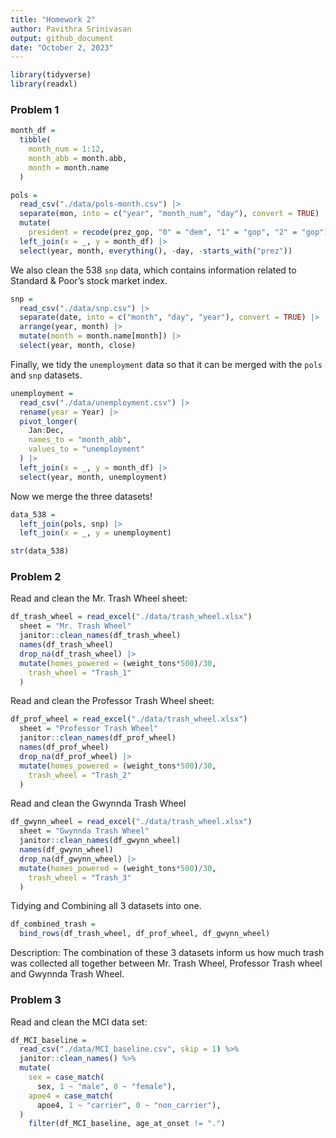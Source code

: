 ```yaml
---
title: "Homework 2"
author: Pavithra Srinivasan
output: github_document
date: "October 2, 2023"
---
```


```r
library(tidyverse)
library(readxl)
```

### Problem 1

```r
month_df = 
  tibble(
    month_num = 1:12,
    month_abb = month.abb,
    month = month.name
  )

pols = 
  read_csv("./data/pols-month.csv") |>
  separate(mon, into = c("year", "month_num", "day"), convert = TRUE) |>
  mutate(
    president = recode(prez_gop, "0" = "dem", "1" = "gop", "2" = "gop")) |>
  left_join(x = _, y = month_df) |> 
  select(year, month, everything(), -day, -starts_with("prez")) 
```

We also clean the 538 `snp` data, which contains information related to Standard & Poor’s stock market index.

```r
snp = 
  read_csv("./data/snp.csv") |>
  separate(date, into = c("month", "day", "year"), convert = TRUE) |>
  arrange(year, month) |>
  mutate(month = month.name[month]) |>
  select(year, month, close) 
```

Finally, we tidy the `unemployment` data so that it can be merged with the `pols` and `snp` datasets.

```r
unemployment = 
  read_csv("./data/unemployment.csv") |>
  rename(year = Year) |>
  pivot_longer(
    Jan:Dec, 
    names_to = "month_abb",
    values_to = "unemployment"
  ) |> 
  left_join(x = _, y = month_df) |> 
  select(year, month, unemployment)
```

Now we merge the three datasets!

```r
data_538 = 
  left_join(pols, snp) |>
  left_join(x = _, y = unemployment)

str(data_538)
```

### Problem 2

Read and clean the Mr. Trash Wheel sheet:

```r
df_trash_wheel = read_excel("./data/trash_wheel.xlsx") 
  sheet = "Mr. Trash Wheel"
  janitor::clean_names(df_trash_wheel)
  names(df_trash_wheel)
  drop_na(df_trash_wheel) |> 
  mutate(homes_powered = (weight_tons*500)/30,
    trash_wheel = "Trash_1"
  )
```

Read and clean the Professor Trash Wheel sheet:

```r
df_prof_wheel = read_excel("./data/trash_wheel.xlsx") 
  sheet = "Professor Trash Wheel"
  janitor::clean_names(df_prof_wheel)
  names(df_prof_wheel)
  drop_na(df_prof_wheel) |> 
  mutate(homes_powered = (weight_tons*500)/30,
    trash_wheel = "Trash_2"
  )
```

Read and clean the Gwynnda Trash Wheel

```r
df_gwynn_wheel = read_excel("./data/trash_wheel.xlsx") 
  sheet = "Gwynnda Trash Wheel"
  janitor::clean_names(df_gwynn_wheel)
  names(df_gwynn_wheel)
  drop_na(df_gwynn_wheel) |> 
  mutate(homes_powered = (weight_tons*500)/30,
    trash_wheel = "Trash_3"
  )
```

Tidying and Combining all 3 datasets into one. 

```r
df_combined_trash = 
  bind_rows(df_trash_wheel, df_prof_wheel, df_gwynn_wheel)
```

Description: The combination of these 3 datasets inform us how much trash was collected all together between Mr. Trash Wheel, Professor Trash wheel and Gwynnda Trash Wheel. 

### Problem 3

Read and clean the MCI data set:

```r
df_MCI_baseline = 
  read_csv("./data/MCI_baseline.csv", skip = 1) %>% 
  janitor::clean_names() %>% 
  mutate(
    sex = case_match(
      sex, 1 ~ "male", 0 ~ "female"),
    apoe4 = case_match(
      apoe4, 1 ~ "carrier", 0 ~ "non_carrier"),
  )
    filter(df_MCI_baseline, age_at_onset != ".")
```







